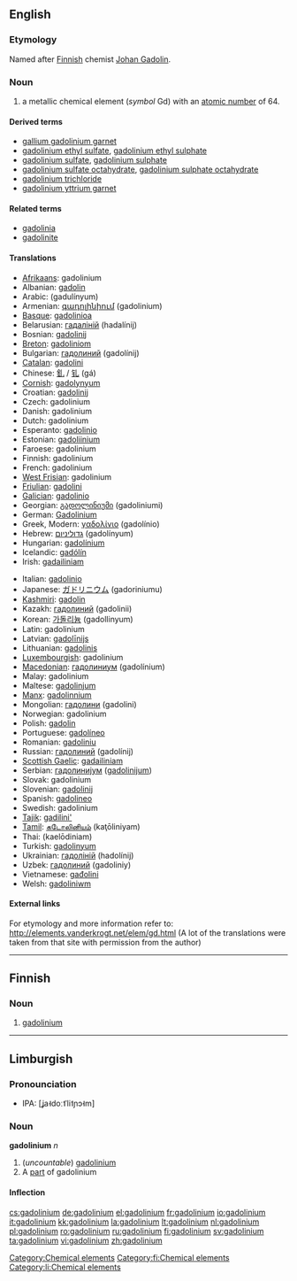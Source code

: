 {{see|Gadolinium}}
==English==
{{elements|Gd|europium|Eu|terbium|Tb}}

===Etymology===
Named after [[Finnish]] chemist [[w:Johan Gadolin|Johan Gadolin]].

===Noun===
{{en-noun|-}}
{{wikipedia}}

# a metallic chemical element (''symbol'' Gd) with an [[atomic number]] of 64.

====Derived terms====
* [[gallium gadolinium garnet]]
* [[gadolinium ethyl sulfate]], [[gadolinium ethyl sulphate]]
* [[gadolinium sulfate]], [[gadolinium sulphate]]
* [[gadolinium sulfate octahydrate]], [[gadolinium sulphate octahydrate]]
* [[gadolinium trichloride]]
* [[gadolinium yttrium garnet]]

====Related terms====
* [[gadolinia]]
* [[gadolinite]]

====Translations====
{{top}}
* [[Afrikaans]]: gadolinium
* Albanian: [[gadolin]]
* Arabic: {{Arab|[[جدولينيوم]]}} (gadulínyum) {{m}}
* Armenian: [[գադոլինիում]] (gadolinium)
* [[Basque]]: [[gadolinioa]]
* Belarusian: [[гадалiнiй]] (hadalínij) {{m}}
* Bosnian: [[gadolinij]]
* [[Breton]]: [[gadoliniom]]
* Bulgarian: [[гадолиний]] (gadolínij) {{m}}
* [[Catalan]]: [[gadolini]]
* Chinese: [[釓]] / [[钆]] (gá)
* [[Cornish]]: [[gadolynyum]]
* Croatian: [[gadolinij]]
* Czech: gadolinium
* Danish: gadolinium
* Dutch: gadolinium {{n}}
* Esperanto: [[gadolinio]]
* Estonian: [[gadoliinium]]
* Faroese: gadolinium
* Finnish: gadolinium
* French: gadolinium {{m}}
* [[West Frisian]]: gadolinium
* [[Friulian]]: [[gadolini]]
* [[Galician]]: [[gadolinio]]
* Georgian: [[გადოლინიუმი]] (gadoliniumi)
* German: [[Gadolinium]] {{m}}
* Greek, Modern: [[γαδολίνιο]] (gadolínio) {{n}}
* Hebrew: [[גדוליניום]] (gadolínyum)
* Hungarian: [[gadolínium]]
* Icelandic: [[gadólín]]
* Irish: [[gadailiniam]]
{{mid}}
* Italian: [[gadolinio]] {{m}}
* Japanese: [[ガドリニウム]] (gadoriniumu)
* [[Kashmiri]]: [[gadolin]]
* Kazakh: [[гадолиний]] (gadolinii)
* Korean: [[가돌리늄]] (gadollinyum)
* Latin: gadolinium
* Latvian: [[gadolīnijs]]
* Lithuanian: [[gadolinis]]
* [[Luxembourgish]]: gadolinium
* [[Macedonian]]: [[гадолиниум]] (gadolínium) {{m}}
* Malay: gadolinium
* Maltese: [[gadolinjum]]
* [[Manx]]: [[gadolinnium]]
* Mongolian: [[гадолини]] (gadolini)
* Norwegian: gadolinium
* Polish: [[gadolin]] {{m}}
* Portuguese: [[gadolíneo]] {{m}}
* Romanian: [[gadoliniu]] {{n}}
* Russian: [[гадолиний]] (gadolínij) {{m}}
* [[Scottish Gaelic]]: [[gadailiniam]]
* Serbian: [[гадолиниjум]] ([[gadolinijum]]) {{m}}
* Slovak: gadolinium
* Slovenian: [[gadolinij]]
* Spanish: [[gadolineo]] {{m}}
* Swedish: gadolinium
* [[Tajik]]: [[gadilini']]
* [[Tamil]]: [[கடோலினியம்]] (kaţōliniyam)
* Thai: {{Thai|[[แกโดลิเนียม]]}} (kaelōdiniam)
* Turkish: [[gadolinyum]]
* Ukrainian: [[гадолiнiй]] (hadolínij) {{m}}
* Uzbek: [[гадолиний]] (gadoliniy)
* Vietnamese: [[gađolini]]
* Welsh: [[gadoliniwm]]
{{bottom}}

====External links====
For etymology and more information refer to:
http://elements.vanderkrogt.net/elem/gd.html
(A lot of the translations were taken from that site with permission from the author)

[[Category:Chemical elements]]

----

==Finnish==
{{wikipedia|lang=fi}}

===Noun===
{{fi-noun}}

# {{element|lang=fi}} [[#English|gadolinium]]

[[Category:fi:Chemical elements]]

----

== Limburgish ==
=== Pronounciation ===
* IPA: [ʝa˧doː˦ˈli˦ɲɔ˧m]

=== Noun ===
'''gadolinium''' ''n''
# (''uncountable'') [[gadolinium#English|gadolinium]] 
# A [[part]] of gadolinium

==== Inflection ====
{{li-noun-um|gadolini}}

[[Category:li:Chemical elements]]


[[cs:gadolinium]]
[[de:gadolinium]]
[[el:gadolinium]]
[[fr:gadolinium]]
[[io:gadolinium]]
[[it:gadolinium]]
[[kk:gadolinium]]
[[la:gadolinium]]
[[lt:gadolinium]]
[[nl:gadolinium]]
[[pl:gadolinium]]
[[ro:gadolinium]]
[[ru:gadolinium]]
[[fi:gadolinium]]
[[sv:gadolinium]]
[[ta:gadolinium]]
[[vi:gadolinium]]
[[zh:gadolinium]]
